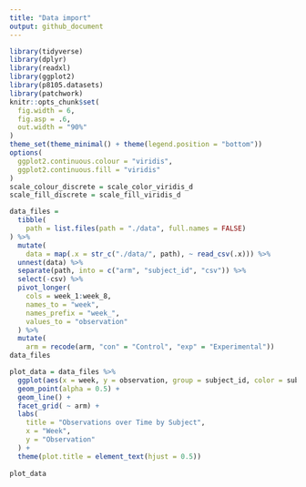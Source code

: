 ```yaml
---
title: "Data import"
output: github_document
---
```


```r
library(tidyverse)
library(dplyr)
library(readxl)
library(ggplot2)
library(p8105.datasets)
library(patchwork)
knitr::opts_chunk$set(
  fig.width = 6,
  fig.asp = .6,
  out.width = "90%"
)
theme_set(theme_minimal() + theme(legend.position = "bottom"))
options(
  ggplot2.continuous.colour = "viridis",
  ggplot2.continuous.fill = "viridis"
)
scale_colour_discrete = scale_color_viridis_d
scale_fill_discrete = scale_fill_viridis_d
```

```r

data_files = 
  tibble(
    path = list.files(path = "./data", full.names = FALSE)
) %>%
  mutate(
    data = map(.x = str_c("./data/", path), ~ read_csv(.x))) %>% 
  unnest(data) %>%
  separate(path, into = c("arm", "subject_id", "csv")) %>%
  select(-csv) %>% 
  pivot_longer(
    cols = week_1:week_8,
    names_to = "week",
    names_prefix = "week_",
    values_to = "observation"
  ) %>% 
  mutate(
    arm = recode(arm, "con" = "Control", "exp" = "Experimental")) 
data_files


```


```r
plot_data = data_files %>% 
  ggplot(aes(x = week, y = observation, group = subject_id, color = subject_id)) + 
  geom_point(alpha = 0.5) +
  geom_line() +
  facet_grid( ~ arm) +
  labs(
    title = "Observations over Time by Subject",
    x = "Week",
    y = "Observation"
  ) + 
  theme(plot.title = element_text(hjust = 0.5))
  
plot_data


```




```r



```




```r



```




```r



```




```r



```
